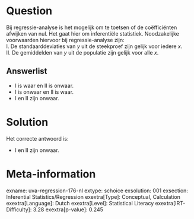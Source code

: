 Question
========

Bij regressie-analyse is het mogelijk om te toetsen of de coëfficiënten
afwijken van nul. Het gaat hier om inferentiële statistiek.
Noodzakelijke voorwaarden hiervoor bij regressie-analyse zijn:\
I. De standaarddeviaties van *y* uit de steekproef zijn gelijk voor
iedere *x*.\
II. De gemiddelden van *y* uit de populatie zijn gelijk voor alle *x*.


Answerlist
----------

* I is waar en II is onwaar.
* I is onwaar en II is waar.
* I en II zijn onwaar.

Solution
========

Het correcte antwoord is: 

* I en II zijn onwaar.

Meta-information
================
exname: uva-regression-176-nl
extype: schoice
exsolution: 001
exsection: Inferential Statistics/Regression
exextra[Type]: Conceptual, Calculation
exextra[Language]: Dutch
exextra[Level]: Statistical Literacy
exextra[IRT-Difficulty]: 3.28
exextra[p-value]: 0.245
